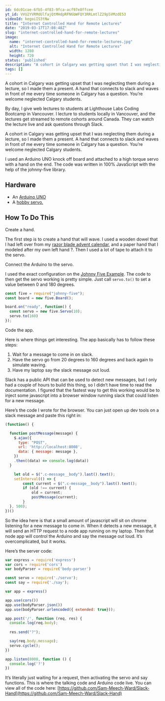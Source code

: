 ```yaml
---
id: 6dc01cae-6fb5-4f83-9fca-acf97e8ffcee
yt_id: VVU2YVRMdUlfajQtMHdpRFN6bWFQY3RRLmtlZ29pSVMzdE53
videoId: kegoiIS3tNw
title: "Internet Controlled Hand for Remote Lectures"
date: "2019-03-17T17:08:48Z"
slug: "internet-controlled-hand-for-remote-lectures"
image: 
  name: "internet-controlled-hand-for-remote-lectures.jpg"
  alt: "Internet Controlled Hand for Remote Lectures"
  width: 1280
  height: 720
status: 'published'
description: "A cohort in Calgary was getting upset that I was neglecting them during a lecture, so I made them a present. A hand that connects to slack and waves in front of me every time someone in Calgary has a question. You’re welcome neglected Calgary students."
tags: []
---
```


A cohort in Calgary was getting upset that I was neglecting them during a lecture, so I made them a present. A hand that connects to slack and waves in front of me every time someone in Calgary has a question. You’re welcome neglected Calgary students.

By day, I give web lectures to students at Lighthouse Labs Coding Bootcamp in Vancouver. I lecture to students locally in Vancouver, and the lectures get streamed to remote cohorts around Canada. They can watch the lecture live and ask questions through Slack.

A cohort in Calgary was getting upset that I was neglecting them during a lecture, so I made them a present. A hand that connects to slack and waves in front of me every time someone in Calgary has a question. You’re welcome neglected Calgary students.

I used an Arduino UNO knock off board and attached to a high torque servo with a hand on the end. The code was written in 100% JavaScript with the help of the johnny-five library.

## Hardware

*   An [Arduino UNO](https://amzn.to/2LGDifI)
*   A [hobby servo.](https://amzn.to/2LJdOhT)

## How To Do This

Create a hand.

The first step is to create a hand that will wave. I used a wooden dowel that I had left over from my [razor blade advent calendar](/razor-blade-advent-calender/), and a paper hand that I modeled after my own left hand ?. Then I used a lot of tape to attach it to the servo.

Connect the Arduino to the servo.

I used the exact configuration on the [Johnny Five Example](http://johnny-five.io/examples/servo/). The code to then get the servo working is pretty simple. Just call `servo.to()` to set a value between 0 and 180 degrees.

```js
const five = require("johnny-five");
const board = new five.Board();

board.on("ready", function() {
  const servo = new five.Servo(10);
  servo.to(160)
});

```

Code the app.

Here is where things get interesting. The app basically has to follow these steps:

1.  Wait for a message to come in on slack.
2.  Have the servo go from 20 degrees to 160 degrees and back again to simulate waving.
3.  Have my laptop say the slack message out loud.

Slack has a public API that can be used to detect new messages, but I only had a couple of hours to build this thing, so I didn’t have time to read the documentation. I figured that the fastest way to get this working would be to inject some javascript into a browser window running slack that could listen for a new message.

Here’s the code I wrote for the browser. You can just open up dev tools on a slack message and paste this right in:

```js
(function() {

  function postMessage(message) {
    $.ajax({
      type: "POST",
      url: 'http://localhost:8008',
      data: { message: message },
    })
    .then((data) => console.log(data))
  }

    let old = $(".c-message__body").last().text();
    setInterval(() => {
        const current = $(".c-message__body").last().text();
        if (old !== current) {
            old = current;
            postMessage(current);
		}
  }, 500);
})()
```

So the idea here is that a small amount of javascript will sit on chrome listening for a new message to come in. When it detects a new message, it will send an HTTP request to a node app running on my laptop. Then that node app will control the Arduino and say the message out loud. It’s overcomplicated, but it works.

Here’s the server code:

```js
var express = require('express')
var cors = require('cors')
var bodyParser = require('body-parser')

const servo = require('./servo');
const say = require('./say');

var app = express()

app.use(cors())
app.use(bodyParser.json())
app.use(bodyParser.urlencoded({ extended: true}));

app.post('/', function (req, res) {
  console.log(req.body);
  
  res.send("?");

  say(req.body.message);
  servo.cycle();
})

app.listen(8008, function () {
  console.log('?')
})
```

It’s literally just waiting for a request, then activating the servo and say functions. This is where the talking code and Arduino code live. You can view all of the code here: [https://github.com/Sam-Meech-Ward/Slack-Hand](https://github.com/Sam-Meech-Ward/Slack-Hand)